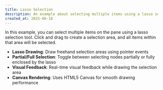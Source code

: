 ```yaml
---
title: Lasso Selection
description: An example about selecting multiple items using a lasso selection tool.
created_at: 2025-06-18
---
```


In this example, you can select multiple items on the pane using a lasso selection tool. Click and drag to create a selection area, and all items within that area will be selected.

- **Lasso Drawing**: Draw freehand selection areas using pointer events
- **Partial/Full Selection**: Toggle between selecting nodes partially or fully enclosed by the lasso
- **Visual Feedback**: Real-time visual feedback while drawing the selection area
- **Canvas Rendering**: Uses HTML5 Canvas for smooth drawing performance

<RemoteCodeViewer route="examples/whiteboard/lasso-selection" framework="react" />
